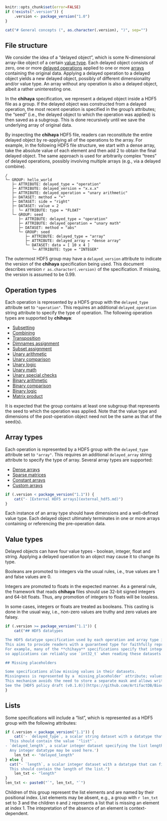 ```r
knitr::opts_chunk$set(error=FALSE)
if (!exists(".version")) {
    .version <- package_version("1.0")
}
```

```r
cat("# General concepts (", as.character(.version), ")", sep="")
```

## File structure

We consider the idea of a "delayed object", which is some N-dimensional array-like object of a certain [value type](#value-type).
Each delayed object consists of zero, one or more [delayed operations](#operation-types) applied to one or more [arrays](#array-types) containing the original data.
Applying a delayed operation to a delayed object yields a new delayed object, possibly of different dimensionality and/or value type.
An array without any operation is also a delayed object, albeit a rather uninteresting one.

In the **chihaya** specification, we represent a delayed object inside a HDF5 file as a group.
If the delayed object was constructed from a delayed operation, the most recent operation is specified in the group's attributes;
the "seed" (i.e., the delayed object to which the operation was applied) is then saved as a subgroup.
This is done recursively until we save the underlying array of original data.

By inspecting the **chihaya** HDF5 file, readers can reconstitute the entire delayed object by re-applying all of the operations to the array.
For example, in the following HDF5 file structure, we start with a dense array, take the absolute value of each element and then add 2 to obtain the final delayed object.
The same approach is used for arbitrarily complex "trees" of delayed operations, possibly involving multiple arrays (e.g., via a delayed combine).

```
/
└─ GROUP: hello_world 
   ├─ ATTRIBUTE: delayed_type = "operation"
   ├─ ATTRIBUTE: delayed_version = "x.x.x"
   ├─ ATTRIBUTE: delayed_operation = "unary arithmetic"
   ├─ DATASET: method = "+"
   ├─ DATASET: side = "right"
   ├─ DATASET: value = 2
   |  └─ ATTRIBUTE: type = "FLOAT"
   └─ GROUP: seed
      ├─ ATTRIBUTE: delayed_type = "operation"
      ├─ ATTRIBUTE: delayed_operation = "unary math"
      ├─ DATASET: method = "abs"
      └─ GROUP: seed
         ├─ ATTRIBUTE: delayed_type = "array"
         ├─ ATTRIBUTE: delayed_array = "dense array"
         └─ DATASET: data = [ 10 x 4 ]
            └─ ATTRIBUTE: type = "INTEGER"
```

The outermost HDF5 group may have a `delayed_version` attribute to indicate the version of the **chihaya** specification being used.
This document describes version `r as.character(.version)` of the specification.
If missing, the version is assumed to be 0.99.

## Operation types

Each operation is represented by a HDF5 group with the `delayed_type` attribute set to `"operation"`.
This requires an additional `delayed_operation` string attribute to specify the type of operation.
The following operation types are supported by **chihaya**:

- [Subsetting](subset.md)
- [Combining](combine.md)
- [Transposition](transpose.md)
- [Dimnames assignment](dimnames.md)
- [Subset assignment](subset_assignment.md)
- [Unary arithmetic](unary_arithmetic.md)
- [Unary comparison](unary_comparison.md)
- [Unary logic](unary_logic.md)
- [Unary math](unary_math.md)
- [Unary special checks](unary_special_check.md)
- [Binary arithmetic](binary_arithmetic.md)
- [Binary comparison](binary_comparison.md)
- [Binary logic](binary_logic.md)
- [Matrix product](matrix_product.md)

It is expected that the group contains at least one subgroup that represents the seed to which the operation was applied.
Note that the value type and dimensions of the post-operation object need not be the same as that of the seed(s).

## Array types

Each operation is represented by a HDF5 group with the `delayed_type` attribute set to `"array"`.
This requires an additional `delayed_array` string attribute to specify the type of array.
Several array types are supported:

- [Dense arrays](dense_array.md)
- [Sparse matrices](sparse_matrix.md)
- [Constant arrays](constant_array.md)
- [Custom arrays](custom_array.md)
```r
if (.version < package_version("1.1")) {
    cat("- [External HDF5 arrays](external_hdf5.md)")
}
```

Each instance of an array type should have dimensions and a well-defined value type.
Each delayed object ultimately terminates in one or more arrays containing or referencing the pre-operation data.

## Value types

Delayed objects can have four value types - boolean, integer, float and string.
Applying a delayed operation to an object may cause it to change its type.

Booleans are promoted to integers via the usual rules, i.e., true values are 1 and false values are 0.

Integers are promoted to floats in the expected manner.
As a general rule, the framework that reads **chihaya** files should use 32-bit signed integers and 64-bit floats.
Thus, any promotion of integers to floats will be lossless.

In some cases, integers or floats are treated as booleans.
This casting is done in the usual way, i.e., non-zero values are truthy and zero values are falsey.

```r
if (.version >= package_version("1.1")) {
    cat("## HDF5 datatypes 

The HDF5 datatype specification used by each operation and array type is based on the [HDF5 policy draft (v0.1.0)](https://github.com/ArtifactDB/Bioc-HDF5-policy/tree/v0.1.0).
This aims to provide readers with a guaranteed type for faithfully representing the data in memory.
For example, many of the **chihaya** specifications specify that integer-valued HDF5 datasets should use a datatype that can be represented by a 32-bit signed integer, 
so applications can reliably use `int32_t` when reading these datasets.

## Missing placeholders

Some specifications allow missing values in their datasets.
Missingness is represented by a `missing_placeholder` attribute; values in the dataset equal to this placeholder are considered to be missing.
This mechanism avoids the need to store a separate mask and allows writers to adapt the placeholder to the chosen HDF5 datatype.
See the [HDF5 policy draft (v0.1.0)](https://github.com/ArtifactDB/Bioc-HDF5-policy/tree/v0.1.0) for more details.")
}
```

## Lists

Some specifications will include a "list", which is represented as a HDF5 group with the following attributes:

```r
if (.version < package_version("1.1")) {
    cat('- `delayed_type`, a scalar string dataset with a datatype that can be represented by a UTF-8 encoded string.
  This should contain the value `"list"`.
- `delayed_length`, a scalar integer dataset specifying the list length.
  Any integer datatype may be used here.')
    len_txt <- "delayed_length"
} else {
  cat("- `length`, a scalar integer dataset with a datatype that can fit into a 64-bit unsigned integer.
  This should contain the length of the list.")
    len_txt <- "length"
}
len_txt <- paste0("`", len_txt, "`")
```

Children of this group represent the list elements and are named by their positional index.
List elements may be absent, e.g., a group with `r len_txt` set to 3 and the children `0` and `2` represents a list that is missing an element at index 1.
The intepretation of the absence of an element is context-dependent.
